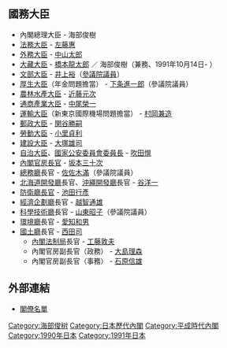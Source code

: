 {{日本内閣記事
|內閣名 = 第二次海部改造内閣
|假名 = だいにじかいふかいぞうないかく
|羅馬字 = Dainiji Kaifu Kaizō Naikaku
|代數 = 77
|首相名 = 海部俊樹
|前職 = 日本[[眾議院_(日本)|眾議院議員]]、[[自由民主黨總裁|自由民主黨總裁]]
|成立年 = 1990年
|成立月日 = 12月29日
|總辭年 = 1991年
|總辭月日 = 11月5日
|執政黨 = [[自由民主黨_(日本)|自由民主黨]]
|成員名單 = http://www.kantei.go.jp/jp/rekidai/kakuryo/77-1.html
|職務 = [[眾議院_(日本)|眾議院議員]]、[[自由民主黨總裁|自由民主黨總裁]]
}}

== 國務大臣 ==
* 內閣總理大臣 - 海部俊樹
* [[法務大臣|法務大臣]] - [[左藤惠|左藤惠]]
* [[外務大臣_(日本)|外務大臣]] - [[中山太郎|中山太郎]]
* [[大藏大臣|大藏大臣]] - [[橋本龍太郎|橋本龍太郎]] ／ 海部俊樹（兼務、1991年10月14日- ）
* [[文部大臣|文部大臣]] - [[井上裕|井上裕]]（[[參議院_(日本)|參議院議員]]）
* [[厚生大臣|厚生大臣]]（年金問題擔當） - [[下条進一郎|下条進一郎]]（參議院議員）
* [[農林水產大臣|農林水產大臣]] - [[近藤元次|近藤元次]]
* [[通商產業大臣|通商產業大臣]] - [[中尾榮一|中尾榮一]]
* [[運輸大臣|運輸大臣]]（新東京國際機場問題擔當） - [[村岡兼造|村岡兼造]]
* [[郵政大臣|郵政大臣]] - [[関谷勝嗣|関谷勝嗣]]
* [[勞動大臣|勞動大臣]] - [[小里貞利|小里貞利]]
* [[建設大臣|建設大臣]] - [[大塚雄司|大塚雄司]]
* [[自治大臣|自治大臣]]、[[國家公安委員會委員長|國家公安委員會委員長]] - [[吹田愰|吹田愰]]
* [[內閣官房長官|內閣官房長官]] - [[坂本三十次|坂本三十次]] 
* [[總務廳_(日本)|總務廳]]長官 - [[佐佐木滿|佐佐木滿]]（參議院議員）
* [[北海道開發廳|北海道開發廳]]長官、[[沖繩開發廳|沖繩開發廳]]長官 - [[谷洋一|谷洋一]]
* [[防衛廳長官|防衛廳長官]] - [[池田行彥|池田行彥]]
* [[經濟企劃廳|經濟企劃廳]]長官 - [[越智通雄|越智通雄]]
* [[科學技術廳|科學技術廳]]長官 - [[山東昭子|山東昭子]]（參議院議員）
* [[環境省|環境廳]]長官 - [[愛知和男|愛知和男]]
* [[國土廳|國土廳]]長官 - [[西田司|西田司]]
** [[內閣法制局|內閣法制局]]長官 - [[工藤敦夫|工藤敦夫]]
** 內閣官房副長官（政務） - [[大島理森|大島理森]]
** 內閣官房副長官（事務） - [[石原信雄|石原信雄]]

== 外部連結 ==
*[http://www.kantei.go.jp/jp/rekidai/kakuryo/77-1.html 閣僚名單]

{{第二次海部內閣}}
{{日本歷代內閣|[[第2次海部內閣|第二次海部內閣]]|第二次海部改造內閣|1990年12月29日 - 1991年11月5日|[[宮澤內閣|宮澤內閣]]}}

{{DEFAULTSORT:Kaifu Toshiki 2 改}}
[[Category:海部俊树|Category:海部俊树]]
[[Category:日本歷代內閣|Category:日本歷代內閣]]
[[Category:平成時代內閣|Category:平成時代內閣]]
[[Category:1990年日本|Category:1990年日本]]
[[Category:1991年日本|Category:1991年日本]]